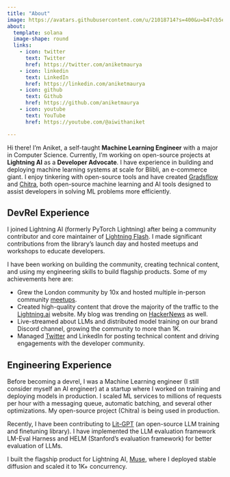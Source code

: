 ```yaml
---
title: "About"
image: https://avatars.githubusercontent.com/u/21018714?s=400&u=b47cb5eb401714a0e38aa8d32ec7031e5c30e346&v=4
about:
  template: solana
  image-shape: round
  links:
    - icon: twitter
      text: Twitter
      href: https://twitter.com/aniketmaurya
    - icon: linkedin
      text: LinkedIn
      href: https://linkedin.com/aniketmaurya
    - icon: github
      text: Github
      href: https://github.com/aniketmaurya
    - icon: youtube
      text: YouTube
      href: https://youtube.com/@aiwithaniket

---
```

Hi there! I'm Aniket, a self-taught **Machine Learning Engineer** with a major in Computer Science.
Currently, I'm working on open-source projects at **Lightning AI** as a **Developer Advocate**.
I have experience in building and deploying machine learning systems at scale for Blibli, an e-commerce giant.
I enjoy tinkering with open-source tools and have created [Gradsflow](https://docs.gradsflow.com/) and [Chitra](https://github.com/aniketmaurya/chitra), 
both open-source machine learning and AI tools designed to assist developers in solving ML problems more efficiently.

## DevRel Experience

I joined Lightning AI (formerly PyTorch Lightning) after being a community contributor and core maintainer of [Lightning Flash](https://lightning-flash.readthedocs.io/en/latest/governance.html). I made significant contributions from the library's launch day and hosted meetups and workshops to educate developers.

I have been working on building the community, creating technical content, and using my engineering skills to build flagship products. Some of my achievements here are:

- Grew the London community by 10x and hosted multiple in-person community [meetups](https://www.meetup.com/london-deep-learning-by-lightning-ai/).
- Created high-quality content that drove the majority of the traffic to the [Lightning.ai](http://Lightning.ai) website. My blog was trending on [HackerNews](https://news.ycombinator.com/item?id=36068850) as well.
- Live-streamed about LLMs and distributed model training on our brand Discord channel, growing the community to more than 1K.
- Managed [Twitter](https://twitter.com/lightningAI/) and LinkedIn for posting technical content and driving engagements with the developer community.

## Engineering Experience

Before becoming a devrel, I was a Machine Learning engineer (I still consider myself an AI engineer) at a startup where I worked on training and deploying models in production. I scaled ML services to millions of requests per hour with a messaging queue, automatic batching, and several other optimizations. My open-source project (Chitra) is being used in production.

Recently, I have been contributing to [Lit-GPT](https://github.com/Lightning-AI/lit-gpt) (an open-source LLM training and finetuning library). I have implemented the LLM evaluation framework LM-Eval Harness and HELM (Stanford’s evaluation framework) for better evaluation of LLMs.

I built the flagship product for Lightning AI, [Muse](https://github.com/Lightning-Universe/stable-diffusion-deploy), where I deployed stable diffusion and scaled it to 1K+ concurrency.
